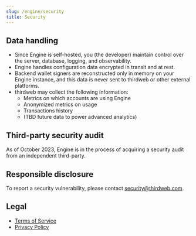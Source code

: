 ```yaml
---
slug: /engine/security
title: Security
---
```


## Data handling

- Since Engine is self-hosted, you (the developer) maintain control over the server, database, logging, and observability.
- Engine handles configuration data encrypted in transit and at rest.
- Backend wallet signers are reconstructed only in memory on your Engine instance, and this data is never sent to thirdweb or other external platforms.
- thirdweb may collect the following information:
  - Metrics on which accounts are using Engine
  - Anonymized metrics on usage
  - Transactions history
  - (TBD future data to power advanced analytics)

## Third-party security audit

As of October 2023, Engine is in the process of acquiring a security audit from an independent third-party.

## Responsible disclosure

To report a security vulnerability, please contact security@thirdweb.com.

## Legal

- [Terms of Service](https://thirdweb.com/tos)
- [Privacy Policy](https://thirdweb.com/privacy)
